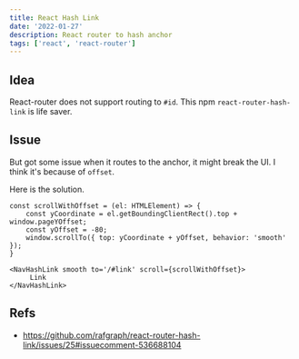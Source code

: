 ```yaml
---
title: React Hash Link
date: '2022-01-27'
description: React router to hash anchor
tags: ['react', 'react-router']
---
```


## Idea

React-router does not support routing to `#id`.
This npm `react-router-hash-link` is life saver.

## Issue

But got some issue when it routes to the anchor, it might break the UI.
I think it's because of `offset`.

Here is the solution.

```tsx
const scrollWithOffset = (el: HTMLElement) => {
    const yCoordinate = el.getBoundingClientRect().top + window.pageYOffset;
    const yOffset = -80; 
    window.scrollTo({ top: yCoordinate + yOffset, behavior: 'smooth' }); 
}

<NavHashLink smooth to='/#link' scroll={scrollWithOffset}>
     Link
</NavHashLink>
```

## Refs

- https://github.com/rafgraph/react-router-hash-link/issues/25#issuecomment-536688104


